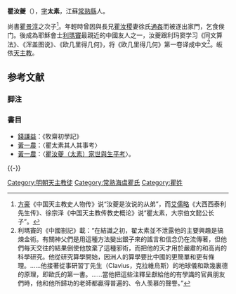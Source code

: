 '''瞿汝夔'''（{{bd|?||?||}}），[[表字|字]]'''太素'''，江蘇[[常熟縣|常熟縣]]人。

尚書[[瞿景淳|瞿景淳]]之次子<ref>[[方豪_(1910年)|方豪]]《中国天主教史人物传》说“汝夔是汝说的从弟”，而[[艾儒略|艾儒略]]《大西西泰利先生传》、徐宗泽《中国天主教传教史概论》说“瞿太素，大宗伯文懿公长子”。</ref>。年輕時曾因與長兄[[瞿汝稷|瞿汝稷]]妻徐氏[[通姦|通姦]]而被逐出家門，乞食侯门。後成為耶穌會士[[利瑪竇|利瑪竇]]最親近的中國友人之一，汝夔跟利玛窦学习《同文算法》、《浑盖图说》、《欧几里得几何》，将《欧几里得几何》第一卷译成中文<ref>利瑪竇的《中國劄記》載：“在結識之初，翟太素並不泄露他的主要興趣是搞煉金術。有關神父們是用這種方法變出銀子來的謠言和信念仍在流傳著，但他們每天交往的結果倒使他放棄了這種邪術，而把他的天才用於嚴肅的和高尚的科學研究。他從研究算學開始，因洲人的算學要比中國的更簡單和更有條理。……他接著從事研習丁先生（Clavius，克拉維烏斯）的地球儀和歐幾裏德的原理，即歐氏的第一書。……當他把這些注釋呈獻給他的有學識的官員朋友們時，他和他所歸功的老師都贏得普遍的、令人羡慕的聲譽。”</ref>。皈依[[天主教|天主教]]。

==参考文献==
===脚注===
{{Reflist}}

===書目===
*[[錢謙益|錢謙益]]：《牧齋初學記》
*[[黃一農|黃一農]]：〈瞿太素其人其事考〉
*[[黃一農|黃一農]]：〈[https://web.archive.org/web/20140827084437/http://hss.nthu.edu.tw/~ylh/uploadfiles/paper111_0.pdf 瞿汝夔（太素）家世與生平考]〉。
{{-}}
{{瞿景淳家族}}

[[Category:明朝天主教徒|Category:明朝天主教徒]]
[[Category:常熟海虞瞿氏|Category:常熟海虞瞿氏]]
[[Category:瞿姓|Category:瞿姓]]
